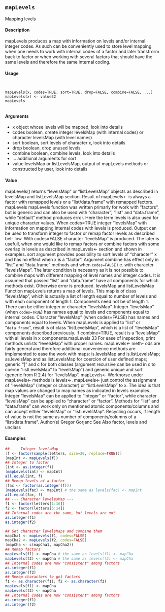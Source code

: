 
## ``mapLevels``
Mapping levels

#### Description

mapLevels produces a map with information on levels and/or internal integer codes. As such can be conveniently used to store level mapping when one needs to work with internal codes of a factor
and later transfrorm back to factor or when working with several factors that should have the same levels and therefore the same internal coding.

#### Usage
<pre><code>

mapLevels(x, codes=TRUE, sort=TRUE, drop=FALSE, combine=FALSE, ...)
mapLevels(x) <- value32
mapLevels

</code></pre>
#### Arguments

* x object whose levels will be mapped, look into details
* codes boolean, create integer levelsMap (with internal codes) or character levelsMap
(with level names)
* sort boolean, sort levels of character x, look into details
* drop boolean, drop unused levels
* combine boolean, combine levels, look into details
* ... additional arguments for sort
* value levelsMap or listLevelsMap, output of mapLevels methods or constructed by user, look into details

#### Value

mapLevels() returns “levelsMap” or “listLevelsMap” objects as described in levelsMap and listLevelsMap
section.
Result of mapLevels<- is always a factor with remapped levels or a “list/data.frame” with remapped
factors.
mapLevels
mapLevels function was written primarly for work with “factors”, but is generic and can also be used with “character”, “list” and “data.frame”, while “default” method produces error. Here the
term levels is also used for unique character values.
When codes=TRUE integer “levelsMap” with information on mapping internal codes with levels is produced. Output can be used to transform integer to factor or remap factor levels as described bel-
low. With codes=FALSE character “levelsMap” is produced. The later is usefull, when one would like to remap factors or combine factors with some overlap in levels as described in mapLevels<-
section and shown in examples.
sort argument provides possibility to sort levels of “character” x and has no effect when x is a “factor”.
Argument combine has effect only in “list” and “data.frame” methods and when ``codes=FALSE`` i.e. with character “levelsMaps”. The later condition is necesarry as it is not possible to combine
maps with different mapping of level names and integer codes. It is assumed that passed “list” and “data.frame” have all components for which methods exist. Otherwise error is produced.
levelsMap and listLevelsMap
Function mapLevels returns a map of levels. This map is of class “levelsMap”, which is actually a list of length equal to number of levels and with each component of length 1. Components need
not be of length 1. There can be either integer or character “levelsMap”. Integer “levelsMap” (when ``codes=TRUE``) has names equal to levels and components equal to internal codes. Character
“levelsMap” (when codes=FALSE) has names and components equal to levels. When mapLevels is applied to “list” or “``data.frame``”, result is of class “listLevelsMap”, which is a list of “levelsMap”
components described previously. If combine=TRUE, result is a “levelsMap” with all levels in x
components.mapLevels
33
For ease of inspection, print methods unlists “levelsMap” with proper names. mapLevels<- meth-
ods are fairly general and therefore additional convenience methods are implemented to ease the work with maps: is.levelsMap and is.listLevelsMap; as.levelsMap and as.listLevelsMap
for coercion of user defined maps; generic "[" and c for both classes (argument recursive can be used in c to coerce “listLevelsMap” to “levelsMap”) and generic unique and sort (generic from R
2.4) for “levelsMap”.
mapLevels<-
Workhorse under mapLevels<- methods is levels<-. mapLevels<- just control the assignment of
“levelsMap” (integer or character) or “listLevelsMap” to x. The idea is that map values are changed to map names as indicated in levels examples. Integer “levelsMap” can be applied to “integer”
or “factor”, while character “levelsMap” can be applied to “character” or “factor”. Methods for “list” and “data.frame” can work only on mentioned atomic components/columns and can accept
either “levelsMap” or “listLevelsMap”. Recycling occurs, if length of value is not the same as number of components/columns of a “list/data.frame”.
Author(s)
Gregor Gorjanc
See Also
factor, levels and unclass

#### Examples
```r

## --- Integer levelsMap ---
(f <- factor(sample(letters, size=20, replace=TRUE)))
(mapInt <- mapLevels(f))
## Integer to factor
(int <- as.integer(f))
(mapLevels(int) <- mapInt)
all.equal(int, f)
## Remap levels of a factor
(fac <- factor(as.integer(f)))
(mapLevels(fac) <- mapInt) # the same as levels(fac) <- mapInt
all.equal(fac, f)
## --- Character levelesMap ---
f1 <- factor(letters[1:10])
f2 <- factor(letters[5:14])
## Internal codes are the same, but levels are not
as.integer(f1)
as.integer(f2)

## Get character levelsMaps and combine them
mapCha1 <- mapLevels(f1, codes=FALSE)
mapCha2 <- mapLevels(f2, codes=FALSE)
(mapCha <- c(mapCha1, mapCha2))
## Remap factors
mapLevels(f1) <- mapCha # the same as levels(f1) <- mapCha
mapLevels(f2) <- mapCha # the same as levels(f2) <- mapCha
## Internal codes are now "consistent" among factors
as.integer(f1)
as.integer(f2)
## Remap characters to get factors
f1 <- as.character(f1); f2 <- as.character(f2)
mapLevels(f1) <- mapCha
mapLevels(f2) <- mapCha
## Internal codes are now "consistent" among factors
as.integer(f1)
as.integer(f2)
```
